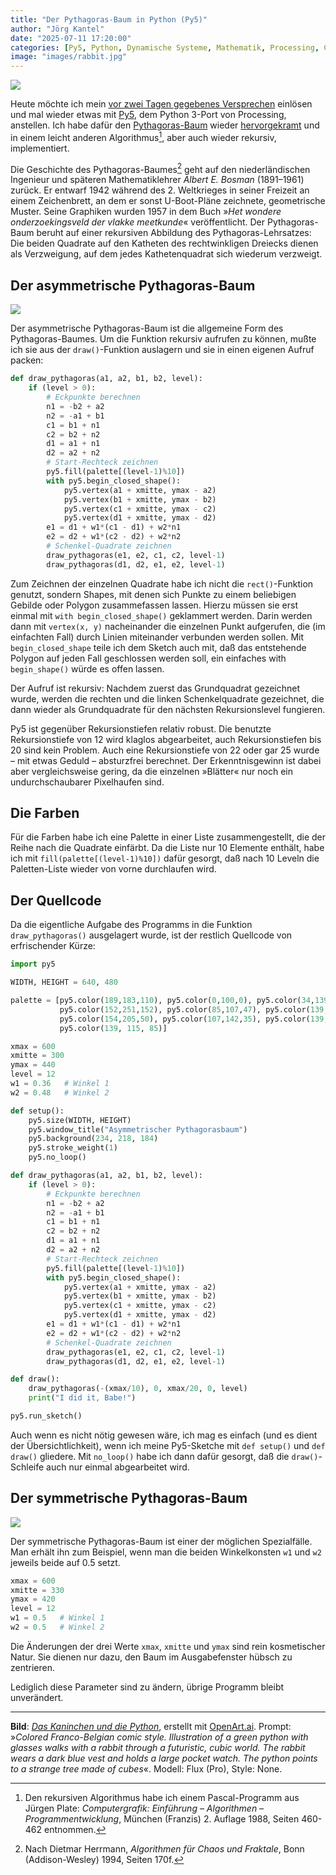 ```yaml
---
title: "Der Pythagoras-Baum in Python (Py5)"
author: "Jörg Kantel"
date: "2025-07-11 17:20:00"
categories: [Py5, Python, Dynamische Systeme, Mathematik, Processing, Creative Coding]
image: "images/rabbit.jpg"
---
```


[![](images/rabbit-b.jpg)](https://www.flickr.com/photos/schockwellenreiter/54648032963/)

Heute möchte ich mein [vor zwei Tagen gegebenes Versprechen](https://kantel.github.io/posts/2025060201_spass_mit_tigerjython/) einlösen und mal wieder etwas mit [Py5](http://cognitiones.kantel-chaos-team.de/programmierung/creativecoding/processing/py5.html), dem Python&nbsp;3-Port von Processing, anstellen. Ich habe dafür den [Pythagoras-Baum](https://de.wikipedia.org/wiki/Pythagoras-Baum) wieder [hervorgekramt](https://kantel.github.io/posts/2025060201_spass_mit_tigerjython/) und in einem leicht anderen Algorithmus[^1], aber auch wieder rekursiv, implementiert.

[^1]: Den rekursiven Algorithmus habe ich einem Pascal-Programm aus Jürgen Plate: *Computergrafik: Einführung – Algorithmen – Programmentwicklung*, München (Franzis) 2.&nbsp;Auflage 1988, Seiten 460-462 entnommen.

Die Geschichte des Pythagoras-Baumes[^2] geht auf den niederländischen Ingenieur und späteren Mathematiklehrer *Albert E. Bosman* (1891–1961) zurück. Er entwarf 1942 während des 2.&nbsp;Weltkrieges in seiner Freizeit an einem Zeichenbrett, an dem er sonst U-Boot-Pläne zeichnete, geometrische Muster. Seine Graphiken wurden 1957 in dem Buch »*Het wondere onderzoekingsveld der vlakke meetkunde*« veröffentlicht. Der Pythagoras-Baum beruht auf einer rekursiven Abbildung des Pythagoras-Lehrsatzes: Die beiden Quadrate auf den Katheten des rechtwinkligen Dreiecks dienen als Verzweigung, auf dem jedes Kathetenquadrat sich wiederum verzweigt.

[^2]: Nach Dietmar Herrmann, *Algorithmen für Chaos und Fraktale*, Bonn (Addison-Wesley) 1994, Seiten 170f.

## Der asymmetrische Pythagoras-Baum

[![](images/asympyth.jpg)](https://www.flickr.com/photos/schockwellenreiter/54642425458/)

Der asymmetrische Pythagoras-Baum ist die allgemeine Form des Pythagoras-Baumes. Um die Funktion rekursiv aufrufen zu können, mußte ich sie aus der `draw()`-Funktion auslagern und sie in einen eigenen Aufruf packen:

~~~python
def draw_pythagoras(a1, a2, b1, b2, level):
    if (level > 0):
        # Eckpunkte berechnen
        n1 = -b2 + a2
        n2 = -a1 + b1
        c1 = b1 + n1
        c2 = b2 + n2
        d1 = a1 + n1
        d2 = a2 + n2
        # Start-Rechteck zeichnen
        py5.fill(palette[(level-1)%10])
        with py5.begin_closed_shape():
            py5.vertex(a1 + xmitte, ymax - a2)
            py5.vertex(b1 + xmitte, ymax - b2)
            py5.vertex(c1 + xmitte, ymax - c2)
            py5.vertex(d1 + xmitte, ymax - d2)
        e1 = d1 + w1*(c1 - d1) + w2*n1
        e2 = d2 + w1*(c2 - d2) + w2*n2
        # Schenkel-Quadrate zeichnen
        draw_pythagoras(e1, e2, c1, c2, level-1)
        draw_pythagoras(d1, d2, e1, e2, level-1)
~~~

Zum Zeichnen der einzelnen Quadrate habe ich nicht die `rect()`-Funktion genutzt, sondern Shapes, mit denen sich Punkte zu einem beliebigen Gebilde oder Polygon zusammefassen lassen. Hierzu müssen sie erst einmal mit `with begin_closed_shape()` geklammert werden. Darin werden dann mit `vertex(x, y)` nacheinander die einzelnen Punkt aufgerufen, die (im einfachten Fall) durch Linien miteinander verbunden werden sollen. Mit `begin_closed_shape` teile ich dem Sketch auch mit, daß das entstehende Polygon auf jeden Fall geschlossen werden soll, ein einfaches with `begin_shape()` würde es offen lassen.

Der Aufruf ist rekursiv: Nachdem zuerst das Grundquadrat gezeichnet wurde, werden die rechten und die linken Schenkelquadrate gezeichnet, die dann wieder als Grundquadrate für den nächsten Rekursionslevel fungieren.

Py5 ist gegenüber Rekursionstiefen relativ robust. Die benutzte Rekursionstiefe von 12 wird klaglos abgearbeitet, auch Rekursionstiefen bis 20 sind kein Problem. Auch eine Rekursionstiefe von 22 oder gar 25 wurde -- mit etwas Geduld -- absturzfrei berechnet. Der Erkenntnisgewinn ist dabei aber vergleichsweise gering, da die einzelnen »Blätter« nur noch ein undurchschaubarer Pixelhaufen sind.

## Die Farben

Für die Farben habe ich eine Palette in einer Liste zusammengestellt, die der Reihe nach die Quadrate einfärbt. Da die Liste nur 10 Elemente enthält, habe ich mit `fill(palette[(level-1)%10])` dafür gesorgt, daß nach 10 Leveln die Paletten-Liste wieder von vorne durchlaufen wird.

## Der Quellcode

Da die eigentliche Aufgabe des Programms in die Funktion `draw_pythagoras()` ausgelagert wurde, ist der restlich Quellcode von erfrischender Kürze:

~~~python
import py5

WIDTH, HEIGHT = 640, 480

palette = [py5.color(189,183,110), py5.color(0,100,0), py5.color(34,139,105),
           py5.color(152,251,152), py5.color(85,107,47), py5.color(139,69,19),
           py5.color(154,205,50), py5.color(107,142,35), py5.color(139,134,78),
           py5.color(139, 115, 85)]

xmax = 600
xmitte = 300
ymax = 440
level = 12
w1 = 0.36   # Winkel 1
w2 = 0.48   # Winkel 2

def setup():
    py5.size(WIDTH, HEIGHT)
    py5.window_title("Asymmetrischer Pythagorasbaum")
    py5.background(234, 218, 184)
    py5.stroke_weight(1)
    py5.no_loop()

def draw_pythagoras(a1, a2, b1, b2, level):
    if (level > 0):
        # Eckpunkte berechnen
        n1 = -b2 + a2
        n2 = -a1 + b1
        c1 = b1 + n1
        c2 = b2 + n2
        d1 = a1 + n1
        d2 = a2 + n2
        # Start-Rechteck zeichnen
        py5.fill(palette[(level-1)%10])
        with py5.begin_closed_shape():
            py5.vertex(a1 + xmitte, ymax - a2)
            py5.vertex(b1 + xmitte, ymax - b2)
            py5.vertex(c1 + xmitte, ymax - c2)
            py5.vertex(d1 + xmitte, ymax - d2)
        e1 = d1 + w1*(c1 - d1) + w2*n1
        e2 = d2 + w1*(c2 - d2) + w2*n2
        # Schenkel-Quadrate zeichnen
        draw_pythagoras(e1, e2, c1, c2, level-1)
        draw_pythagoras(d1, d2, e1, e2, level-1)

def draw():
    draw_pythagoras(-(xmax/10), 0, xmax/20, 0, level)
    print("I did it, Babe!")

py5.run_sketch()
~~~

Auch wenn es nicht nötig gewesen wäre, ich mag es einfach (und es dient der Übersichtlichkeit), wenn ich meine Py5-Sketche mit `def setup()` und `def draw()` gliedere. Mit `no_loop()` habe ich dann dafür gesorgt, daß die `draw()`-Schleife auch nur einmal abgearbeitet wird.

## Der symmetrische Pythagoras-Baum

[![](images/sympyth.jpg)](https://www.flickr.com/photos/schockwellenreiter/54642425448/)

Der symmetrische Pythagoras-Baum ist einer der möglichen Spezialfälle. Man erhält ihn zum Beispiel, wenn man die beiden Winkelkonsten `w1` und `w2` jeweils beide auf $0.5$ setzt.

~~~python
xmax = 600
xmitte = 330
ymax = 420
level = 12
w1 = 0.5   # Winkel 1
w2 = 0.5   # Winkel 2
~~~

Die Änderungen der drei Werte `xmax`, `xmitte` und `ymax` sind rein kosmetischer Natur. Sie dienen nur dazu, den Baum im Ausgabefenster hübsch zu zentrieren.

Lediglich diese Parameter sind zu ändern, übrige Programm bleibt unverändert.

---

**Bild**: *[Das Kaninchen und die Python](https://www.flickr.com/photos/schockwellenreiter/54648032963/)*, erstellt mit [OpenArt.ai](https://openart.ai/home). Prompt: »*Colored Franco-Belgian comic style. Illustration of a green python with glasses walks with a rabbit through a futuristic, cubic world. The rabbit wears a dark blue vest and holds a large pocket watch. The python points to a strange tree made of cubes*«. Modell: Flux (Pro), Style: None.